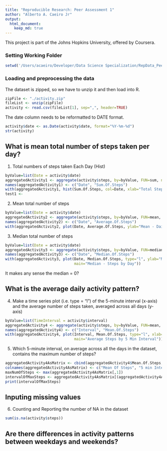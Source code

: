 ```yaml
---
title: "Reproducible Research: Peer Assessment 1"
author: "Alberto A. Caeiro Jr"
output: 
  html_document:
    keep_md: true
---
```

This project is part of the Johns Hopkins University, offered by Coursera.


### Setting Working Folder
```r
setwd('/Users/acaeiro/Developer/Data Science Specialization/RepData_PeerAssessment1')
```

### Loading and preprocessing the data
The dataset is zipped, so we have to unzip it and then load into R.

```r
zipFile <- "./activity.zip"
fileList <- unzip(zipFile)
activity <- read.csv(fileList[1], sep=",", header=TRUE)
```

The date column needs to be reformatted to DATE format.
```r
activity$date <- as.Date(activity$date, format="%Y-%m-%d")
str(activity)
```

## What is mean total number of steps taken per day?

1. Total numbers of steps taken Each Day (Hist)
```r
byValue=list(Date = activity$date)
aggregatedActivity1 <- aggregate(activity$steps, by=byValue, FUN=sum, na.rm=TRUE)
names(aggregatedActivity1) <- c("Date", "Sum.Of.Steps")
with(aggregatedActivity1, hist(Sum.Of.Steps, col=Date, xlab="Total Steps per Day", main="Total Steps"))
test1 <- 
```

2. Mean total number of steps
```r
byValue=list(Date = activity$date)
aggregatedActivity2 <- aggregate(activity$steps, by=byValue, FUN=mean, na.rm=TRUE)
names(aggregatedActivity2) <- c("Date", "Average.Of.Steps")
with(aggregatedActivity2, plot(Date, Average.Of.Steps, ylab="Mean - Daily Total Steps", type="l", main="Average - Steps by Day"))
```

3. Median total number of steps
```r
byValue=list(Date = activity$date)
aggregatedActivity3 <- aggregate(activity$steps, by=byValue, FUN=median, na.rm=TRUE)
names(aggregatedActivity3) <- c("Date", "Median.Of.Steps")
with(aggregatedActivity3, plot(Date, Median.Of.Steps, type="l", ylab="Median - Daily Total Steps", 
                               main="Median - Steps by Day"))
```
It makes any sense the median = 0?

## What is the average daily activity pattern?
4. Make a time series plot (i.e. type = "l") of the 5-minute interval (x-axis) and the average number of steps taken, averaged across all days (y-axis)
```r
byValue=list(TimeInterval = activity$interval)
aggregatedActivity4 <- aggregate(activity$steps, by=byValue, FUN=mean, na.rm=TRUE)
names(aggregatedActivity4) <- c("Interval", "Mean.Of.Steps")
with(aggregatedActivity4, plot(Interval, Mean.Of.Steps, type="l", xlab="5 Min Interval", ylab="Average Steps", 
                               main="Average Steps by 5 Min Interval"))
```

5. Which 5-minute interval, on average across all the days in the dataset, contains the maximum number of steps?
```r
aggregatedActivity4AsMatrix <- cbind(aggregatedActivity4$Mean.Of.Steps, aggregatedActivity4$Interval)
colnames(aggregatedActivity4AsMatrix) <- c("Mean Of Steps", "5 min Interval")
maxNumOfSteps <- max(aggregatedActivity4AsMatrix[,1])
intervalOfMaxSteps <- aggregatedActivity4AsMatrix[(aggregatedActivity4AsMatrix[,1] == maxNumOfSteps),][2]
print(intervalOfMaxSteps)
```

## Inputing missing values
6. Counting and Reporting the number of NA in the dataset
```r
sum(is.na(activity$steps))
```


## Are there differences in activity patterns between weekdays and weekends?
